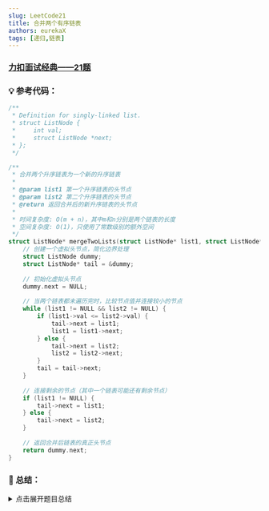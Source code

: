 ```yaml
---
slug: LeetCode21
title: 合并两个有序链表
authors: eurekaX
tags: [递归,链表]
---
```



### <B2>[力扣面试经典——21题](https://leetcode.cn/problems/merge-two-sorted-lists/description/?envType=study-plan-v2&envId=top-interview-150 "力扣")</B2>

<!-- truncate -->


### 💡 参考代码：

```c
/**
 * Definition for singly-linked list.
 * struct ListNode {
 *     int val;
 *     struct ListNode *next;
 * };
 */

/**
 * 合并两个升序链表为一个新的升序链表
 * 
 * @param list1 第一个升序链表的头节点
 * @param list2 第二个升序链表的头节点
 * @return 返回合并后的新升序链表的头节点
 * 
 * 时间复杂度: O(m + n)，其中m和n分别是两个链表的长度
 * 空间复杂度: O(1)，只使用了常数级别的额外空间
 */
struct ListNode* mergeTwoLists(struct ListNode* list1, struct ListNode* list2) {
    // 创建一个虚拟头节点，简化边界处理
    struct ListNode dummy;
    struct ListNode* tail = &dummy;
    
    // 初始化虚拟头节点
    dummy.next = NULL;
    
    // 当两个链表都未遍历完时，比较节点值并连接较小的节点
    while (list1 != NULL && list2 != NULL) {
        if (list1->val <= list2->val) {
            tail->next = list1;
            list1 = list1->next;
        } else {
            tail->next = list2;
            list2 = list2->next;
        }
        tail = tail->next;
    }
    
    // 连接剩余的节点（其中一个链表可能还有剩余节点）
    if (list1 != NULL) {
        tail->next = list1;
    } else {
        tail->next = list2;
    }
    
    // 返回合并后链表的真正头节点
    return dummy.next;
}
```

### 📖 总结：

<details>
<summary>点击展开题目总结</summary>
# 🤔 合并两个有序链表

---

## 1️⃣ 题目核心信息

🎯 **功能描述**：将两个升序链表合并为一个新的升序链表并返回。新链表是通过拼接给定的两个链表的所有节点组成的。

📥 **输入输出**：
- **输入**：
  - `list1`: 第一个升序链表的头节点
  - `list2`: 第二个升序链表的头节点
- **输出**：返回合并后的新升序链表的头节点

---

## 2️⃣ 实现原理

💡 **核心思路**：使用双指针法依次比较两个链表当前节点的值，将较小的节点连接到结果链表中，直到其中一个链表遍历完，再将另一个链表的剩余部分连接到结果链表。

📋 **实现步骤**：
1. 创建虚拟头节点简化操作
2. 使用双指针遍历两个链表
3. 比较当前节点值，将较小的节点连接到结果链表
4. 移动对应链表指针和结果链表指针
5. 处理剩余未遍历完的链表节点

---

## 3️⃣ 关键点解析

给出原始做题思路并比较与最优解区别（可选）

### 🎯 代码技巧
- 使用虚拟头节点(dummy node)简化链表操作
- 双指针技术遍历两个有序链表
- 利用链表的有序性优化合并过程

## 4️⃣ 使用场景

### ✅ 适用情况：
- 合并两个有序数据集
- 归并排序算法中的合并步骤
- 链表相关算法题的基础操作

### ⚠️ 前提条件：
- 两个链表均为升序排列
- 链表节点结构一致

## 5️⃣ 复杂度分析

- ⏱️ 时间复杂度：O(m + n)，其中 m 和 n 分别是两个链表的长度，需要遍历两个链表的所有节点

- 💾 空间复杂度：O(1)，只使用了常数级别的额外空间，没有使用额外的数据结构

## 6️⃣ 注意事项

### 🚩 边界情况：
- 其中一个或两个链表为空
- 两个链表长度不同
- 链表中存在相同值的节点

### 💥 易错点：
- 忘记处理剩余未遍历完的链表节点
- 没有正确维护结果链表的尾指针
- 对空链表的处理不当

## 7️⃣ 补充说明
让我们通过一个具体例子来逐步演示 `mergeTwoLists` 函数的执行过程：

假设有两个升序链表：
- `list1`: 1 -> 2 -> 4
- `list2`: 1 -> 3 -> 4

#### 📌 初始状态：
```
list1: 1 -> 2 -> 4 -> NULL
       ↑
     list1指针

list2: 1 -> 3 -> 4 -> NULL
       ↑
     list2指针

dummy: [ ]
       ↑
      tail指针
```
#### 🔁 第1次循环：
比较 `list1->val(1)` 和 `list2->val(1)`，由于 `1 <= 1`，选择 `list1` 的节点:
```
list1: 1 -> 2 -> 4 -> NULL
            ↑
          list1指针

list2: 1 -> 3 -> 4 -> NULL
       ↑
     list2指针

dummy: [ ] -> 1
       ↑      ↑
     tail   (原list1节点)
```
#### 🔁 第2次循环：
比较 `list1->val(2)` 和 `list2->val(1)`，由于 `2 > 1`，选择 `list2` 的节点：
```
list1: 1 -> 2 -> 4 -> NULL
            ↑
          list1指针

list2: 1 -> 3 -> 4 -> NULL
            ↑
          list2指针

dummy: [ ] -> 1 -> 1
       ↑           ↑
     tail    (原list2节点)
```
#### 🔁 第3次循环：
比较 `list1->val(2)` 和 `list2->val(3)`，由于 `2 <= 3`，选择 `list1` 的节点：
```
list1: 1 -> 2 -> 4 -> NULL
                 ↑
               list1指针

list2: 1 -> 3 -> 4 -> NULL
            ↑
          list2指针

dummy: [ ] -> 1 -> 1 -> 2
       ↑                ↑
     tail         (原list1节点)
```
#### 🔁 第4次循环：
比较 `list1->val(4)` 和 `list2->val(3)`，由于 `4 > 3`，选择 `list2` 的节点：
```
list1: 1 -> 2 -> 4 -> NULL
                 ↑
               list1指针

list2: 1 -> 3 -> 4 -> NULL
                 ↑
               list2指针

dummy: [ ] -> 1 -> 1 -> 2 -> 3
       ↑                     ↑
     tail              (原list2节点)
```
#### 🔁 第5次循环：
比较 `list1->val(4)` 和 `list2->val(4)`，由于 `4 <= 4`，选择 `list1` 的节点：
```
list1: 1 -> 2 -> 4 -> NULL
                      ↑
                   list1指针(已为NULL)

list2: 1 -> 3 -> 4 -> NULL
                 ↑
               list2指针

dummy: [ ] -> 1 -> 1 -> 2 -> 3 -> 4
       ↑                          ↑
     tail                   (原list1节点)
```
#### 🏁 循环结束处理：
此时 `list1` 已为 NULL，将 `list2` 的剩余部分连接到结果链表：
```
list2: 1 -> 3 -> 4 -> NULL
                      ↑
                   list2指针(已为NULL)

dummy: [ ] -> 1 -> 1 -> 2 -> 3 -> 4 -> 4
       ↑                               ↑
     tail                        (原list2节点)
```
#### ✅ 最终结果：
返回 `dummy.next`，即得到合并后的链表：`1 -> 1 -> 2 -> 3 -> 4 -> 4`

</details>
